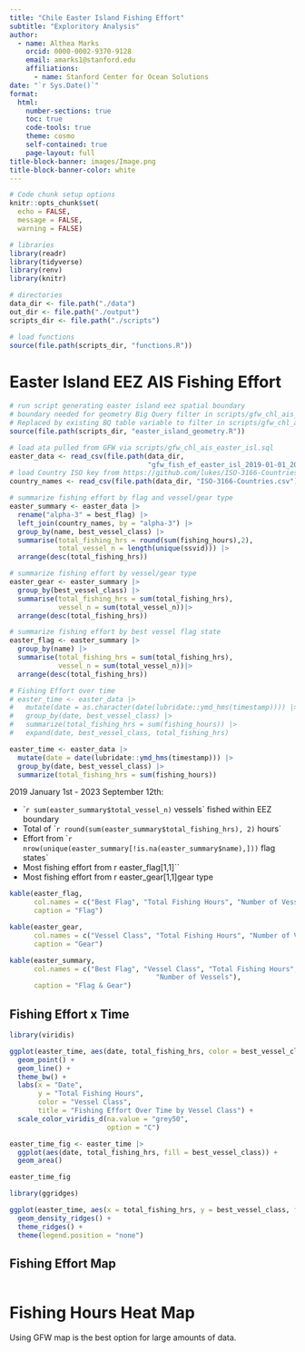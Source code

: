 ```yaml
---
title: "Chile Easter Island Fishing Effort"
subtitle: "Exploritory Analysis"
author: 
  - name: Althea Marks
    orcid: 0000-0002-9370-9128
    email: amarks1@stanford.edu
    affiliations:
      - name: Stanford Center for Ocean Solutions
date: "`r Sys.Date()`"
format: 
  html: 
    number-sections: true
    toc: true
    code-tools: true
    theme: cosmo 
    self-contained: true
    page-layout: full
title-block-banner: images/Image.png
title-block-banner-color: white
---
```


```r
# Code chunk setup options
knitr::opts_chunk$set(
  echo = FALSE,
  message = FALSE,
  warning = FALSE)

# libraries
library(readr)
library(tidyverse)
library(renv)
library(knitr)

# directories
data_dir <- file.path("./data")
out_dir <- file.path("./output")
scripts_dir <- file.path("./scripts")

# load functions
source(file.path(scripts_dir, "functions.R"))
```

# Easter Island EEZ AIS Fishing Effort

```r
# run script generating easter island eez spatial boundary
# boundary needed for geometry Big Query filter in scripts/gfw_chl_ais_easter_isl_geo.sql
# Replaced by existing BQ table variable to filter in scripts/gfw_chl_ais_easter_isl.sql
source(file.path(scripts_dir, "easter_island_geometry.R"))
```   

```r
# load ata pulled from GFW via scripts/gfw_chl_ais_easter_isl.sql
easter_data <- read_csv(file.path(data_dir, 
                                  "gfw_fish_ef_easter_isl_2019-01-01_2023-09-12.csv"))
# load Country ISO key from https://github.com/lukes/ISO-3166-Countries-with-Regional-Codes/blob/master/all/all.csv
country_names <- read_csv(file.path(data_dir, "ISO-3166-Countries.csv"))

# summarize fishing effort by flag and vessel/gear type
easter_summary <- easter_data |> 
  rename("alpha-3" = best_flag) |> 
  left_join(country_names, by = "alpha-3") |> 
  group_by(name, best_vessel_class) |> 
  summarise(total_fishing_hrs = round(sum(fishing_hours),2),
            total_vessel_n = length(unique(ssvid))) |> 
  arrange(desc(total_fishing_hrs))

# summarize fishing effort by vessel/gear type
easter_gear <- easter_summary |> 
  group_by(best_vessel_class) |> 
  summarise(total_fishing_hrs = sum(total_fishing_hrs),
            vessel_n = sum(total_vessel_n))|> 
  arrange(desc(total_fishing_hrs))

# summarize fishing effort by best vessel flag state
easter_flag <- easter_summary |> 
  group_by(name) |> 
  summarise(total_fishing_hrs = sum(total_fishing_hrs),
            vessel_n = sum(total_vessel_n))|> 
  arrange(desc(total_fishing_hrs))

# Fishing Effort over time
# easter_time <- easter_data |> 
#   mutate(date = as.character(date(lubridate::ymd_hms(timestamp)))) |> 
#   group_by(date, best_vessel_class) |> 
#   summarize(total_fishing_hrs = sum(fishing_hours)) |> 
#   expand(date, best_vessel_class, total_fishing_hrs)

easter_time <- easter_data |> 
  mutate(date = date(lubridate::ymd_hms(timestamp))) |>
  group_by(date, best_vessel_class) |>
  summarize(total_fishing_hrs = sum(fishing_hours))

```

2019 January 1st - 2023 September 12th:

- ``r sum(easter_summary$total_vessel_n)` vessels` fished within EEZ boundary 
- Total of ``r round(sum(easter_summary$total_fishing_hrs), 2)` hours`
- Effort from ``r nrow(unique(easter_summary[!is.na(easter_summary$name),]))` flag states`
- Most fishing effort from ` `r easter_flag[1,1]``
- Most fishing effort from ` `r easter_gear[1,1]` `gear type

```r
kable(easter_flag,
      col.names = c("Best Flag", "Total Fishing Hours", "Number of Vessels"),
      caption = "Flag")
```

```r

kable(easter_gear,
      col.names = c("Vessel Class", "Total Fishing Hours", "Number of Vessels"),
      caption = "Gear")
```

```r

kable(easter_summary, 
      col.names = c("Best Flag", "Vessel Class", "Total Fishing Hours", 
                                    "Number of Vessels"),
      caption = "Flag & Gear")
```

## Fishing Effort x Time

```r
library(viridis)

ggplot(easter_time, aes(date, total_fishing_hrs, color = best_vessel_class)) +
  geom_point() +
  geom_line() +
  theme_bw() +
  labs(x = "Date",
       y = "Total Fishing Hours",
       color = "Vessel Class",
       title = "Fishing Effort Over Time by Vessel Class") +
  scale_color_viridis_d(na.value = "grey50",
                        option = "C")
```


```r

easter_time_fig <- easter_time |> 
  ggplot(aes(date, total_fishing_hrs, fill = best_vessel_class)) +
  geom_area()

easter_time_fig
```

```r
library(ggridges)

ggplot(easter_time, aes(x = total_fishing_hrs, y = best_vessel_class, fill = best_vessel_class)) +
  geom_density_ridges() +
  theme_ridges() + 
  theme(legend.position = "none")

```

## Fishing Effort Map

```r

```


# Fishing Hours Heat Map

Using GFW map is the best option for large amounts of data.
